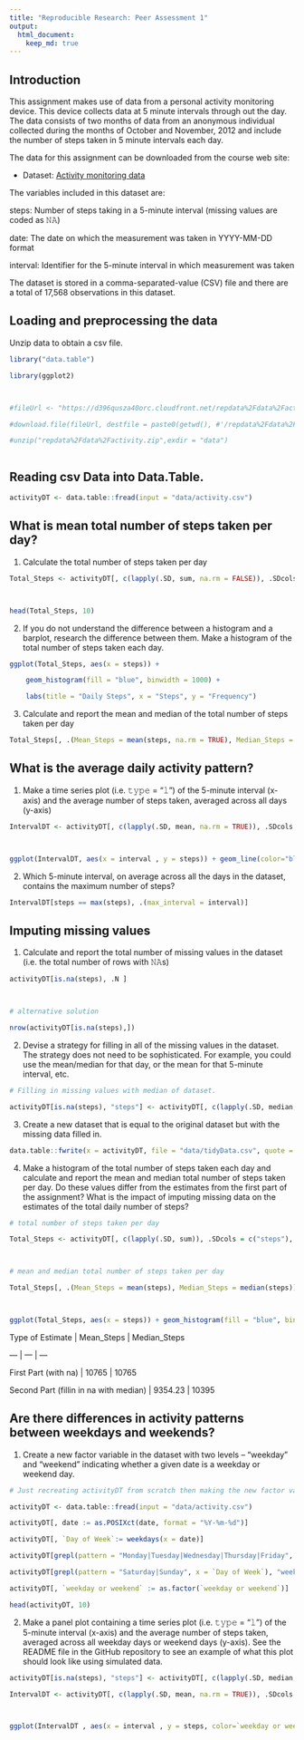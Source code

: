 ```yaml
---
title: "Reproducible Research: Peer Assessment 1"
output: 
  html_document:
    keep_md: true
---
```
















## Introduction

This assignment makes use of data from a personal activity monitoring device. This device collects data at 5 minute intervals through out the day. The data consists of two months of data from an anonymous individual collected during the months of October and November, 2012 and include the number of steps taken in 5 minute intervals each day.



The data for this assignment can be downloaded from the course web site:



* Dataset: [Activity monitoring data](https://d396qusza40orc.cloudfront.net/repdata%2Fdata%2Factivity.zip) 



The variables included in this dataset are:



steps: Number of steps taking in a 5-minute interval (missing values are coded as 𝙽𝙰) </br>

date: The date on which the measurement was taken in YYYY-MM-DD format </br>

interval: Identifier for the 5-minute interval in which measurement was taken </br>

The dataset is stored in a comma-separated-value (CSV) file and there are a total of 17,568 observations in this dataset. 



## Loading and preprocessing the data

Unzip data to obtain a csv file.



```r

library("data.table")

library(ggplot2)



#fileUrl <- "https://d396qusza40orc.cloudfront.net/repdata%2Fdata%2Factivity.zip"

#download.file(fileUrl, destfile = paste0(getwd(), #'/repdata%2Fdata%2Factivity.zip'), method = "curl")

#unzip("repdata%2Fdata%2Factivity.zip",exdir = "data")



```



## Reading csv Data into Data.Table. 

```r

activityDT <- data.table::fread(input = "data/activity.csv")

```



## What is mean total number of steps taken per day?



1. Calculate the total number of steps taken per day



```r

Total_Steps <- activityDT[, c(lapply(.SD, sum, na.rm = FALSE)), .SDcols = c("steps"), by = .(date)] 



head(Total_Steps, 10)

```



2. If you do not understand the difference between a histogram and a barplot, research the difference between them. Make a histogram of the total number of steps taken each day. 



```r

ggplot(Total_Steps, aes(x = steps)) +

    geom_histogram(fill = "blue", binwidth = 1000) +

    labs(title = "Daily Steps", x = "Steps", y = "Frequency")

```



3. Calculate and report the mean and median of the total number of steps taken per day

```r

Total_Steps[, .(Mean_Steps = mean(steps, na.rm = TRUE), Median_Steps = median(steps, na.rm = TRUE))]

```



## What is the average daily activity pattern?



1. Make a time series plot (i.e. 𝚝𝚢𝚙𝚎 = "𝚕") of the 5-minute interval (x-axis) and the average number of steps taken, averaged across all days (y-axis)



```r

IntervalDT <- activityDT[, c(lapply(.SD, mean, na.rm = TRUE)), .SDcols = c("steps"), by = .(interval)] 



ggplot(IntervalDT, aes(x = interval , y = steps)) + geom_line(color="blue", size=1) + labs(title = "Avg. Daily Steps", x = "Interval", y = "Avg. Steps per day")

```



2. Which 5-minute interval, on average across all the days in the dataset, contains the maximum number of steps?



```r

IntervalDT[steps == max(steps), .(max_interval = interval)]

```





## Imputing missing values



1. Calculate and report the total number of missing values in the dataset (i.e. the total number of rows with 𝙽𝙰s)



```r

activityDT[is.na(steps), .N ]



# alternative solution

nrow(activityDT[is.na(steps),])

```



2. Devise a strategy for filling in all of the missing values in the dataset. The strategy does not need to be sophisticated. For example, you could use the mean/median for that day, or the mean for that 5-minute interval, etc.



```r

# Filling in missing values with median of dataset. 

activityDT[is.na(steps), "steps"] <- activityDT[, c(lapply(.SD, median, na.rm = TRUE)), .SDcols = c("steps")]

```



3. Create a new dataset that is equal to the original dataset but with the missing data filled in.



```r

data.table::fwrite(x = activityDT, file = "data/tidyData.csv", quote = FALSE)

```



4. Make a histogram of the total number of steps taken each day and calculate and report the mean and median total number of steps taken per day. Do these values differ from the estimates from the first part of the assignment? What is the impact of imputing missing data on the estimates of the total daily number of steps?



```r

# total number of steps taken per day

Total_Steps <- activityDT[, c(lapply(.SD, sum)), .SDcols = c("steps"), by = .(date)] 



# mean and median total number of steps taken per day

Total_Steps[, .(Mean_Steps = mean(steps), Median_Steps = median(steps))]



ggplot(Total_Steps, aes(x = steps)) + geom_histogram(fill = "blue", binwidth = 1000) + labs(title = "Daily Steps", x = "Steps", y = "Frequency")

```



Type of Estimate | Mean_Steps | Median_Steps

--- | --- | ---

First Part (with na) | 10765 | 10765

Second Part (fillin in na with median) | 9354.23 | 10395



## Are there differences in activity patterns between weekdays and weekends?



1. Create a new factor variable in the dataset with two levels – “weekday” and “weekend” indicating whether a given date is a weekday or weekend day.



```r

# Just recreating activityDT from scratch then making the new factor variable. (No need to, just want to be clear on what the entire process is.) 

activityDT <- data.table::fread(input = "data/activity.csv")

activityDT[, date := as.POSIXct(date, format = "%Y-%m-%d")]

activityDT[, `Day of Week`:= weekdays(x = date)]

activityDT[grepl(pattern = "Monday|Tuesday|Wednesday|Thursday|Friday", x = `Day of Week`), "weekday or weekend"] <- "weekday"

activityDT[grepl(pattern = "Saturday|Sunday", x = `Day of Week`), "weekday or weekend"] <- "weekend"

activityDT[, `weekday or weekend` := as.factor(`weekday or weekend`)]

head(activityDT, 10)

```



2. Make a panel plot containing a time series plot (i.e. 𝚝𝚢𝚙𝚎 = "𝚕") of the 5-minute interval (x-axis) and the average number of steps taken, averaged across all weekday days or weekend days (y-axis). See the README file in the GitHub repository to see an example of what this plot should look like using simulated data.



```r

activityDT[is.na(steps), "steps"] <- activityDT[, c(lapply(.SD, median, na.rm = TRUE)), .SDcols = c("steps")]

IntervalDT <- activityDT[, c(lapply(.SD, mean, na.rm = TRUE)), .SDcols = c("steps"), by = .(interval, `weekday or weekend`)] 



ggplot(IntervalDT , aes(x = interval , y = steps, color=`weekday or weekend`)) + geom_line() + labs(title = "Avg. Daily Steps by Weektype", x = "Interval", y = "No. of Steps") + facet_wrap(~`weekday or weekend` , ncol = 1, nrow=2)

```

















